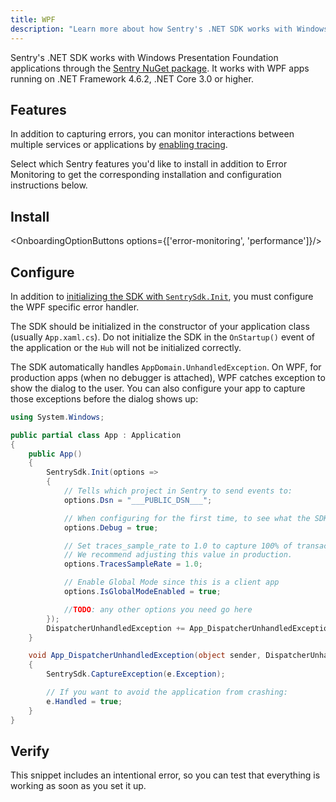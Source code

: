 ```yaml
---
title: WPF
description: "Learn more about how Sentry's .NET SDK works with Windows Presentation Foundation (WPF) applications."
---
```


Sentry's .NET SDK works with Windows Presentation Foundation applications through the [Sentry NuGet package](https://www.nuget.org/packages/Sentry). It works with WPF apps running on .NET Framework 4.6.2, .NET Core 3.0 or higher.

## Features

In addition to capturing errors, you can monitor interactions between multiple services or applications by [enabling tracing](/concepts/key-terms/tracing/).

Select which Sentry features you'd like to install in addition to Error Monitoring to get the corresponding installation and configuration instructions below.

## Install

<OnboardingOptionButtons options={['error-monitoring', 'performance']}/>

<PlatformContent includePath="getting-started-install" />

## Configure

In addition to [initializing the SDK with `SentrySdk.Init`](/platforms/dotnet/), you must configure the WPF specific error handler.

<Note>

The SDK should be initialized in the constructor of your application class (usually `App.xaml.cs`). Do not initialize the SDK in the `OnStartup()` event of the application or the `Hub` will not be initialized correctly.

</Note>

The SDK automatically handles `AppDomain.UnhandledException`. On WPF, for production apps (when no debugger is attached), WPF catches exception to show the dialog to the user. You can also configure your app to capture those exceptions before the dialog shows up:

<SignInNote />

```csharp {"onboardingOptions": {"performance": "15-18"}}
using System.Windows;

public partial class App : Application
{
    public App()
    {
        SentrySdk.Init(options =>
        {
            // Tells which project in Sentry to send events to:
            options.Dsn = "___PUBLIC_DSN___";

            // When configuring for the first time, to see what the SDK is doing:
            options.Debug = true;

            // Set traces_sample_rate to 1.0 to capture 100% of transactions for tracing.
            // We recommend adjusting this value in production.
            options.TracesSampleRate = 1.0;

            // Enable Global Mode since this is a client app
            options.IsGlobalModeEnabled = true;

            //TODO: any other options you need go here
        });
        DispatcherUnhandledException += App_DispatcherUnhandledException;
    }

    void App_DispatcherUnhandledException(object sender, DispatcherUnhandledExceptionEventArgs e)
    {
        SentrySdk.CaptureException(e.Exception);

        // If you want to avoid the application from crashing:
        e.Handled = true;
    }
}
```

## Verify

This snippet includes an intentional error, so you can test that everything is working as soon as you set it up.

<PlatformContent includePath="getting-started-verify" />
